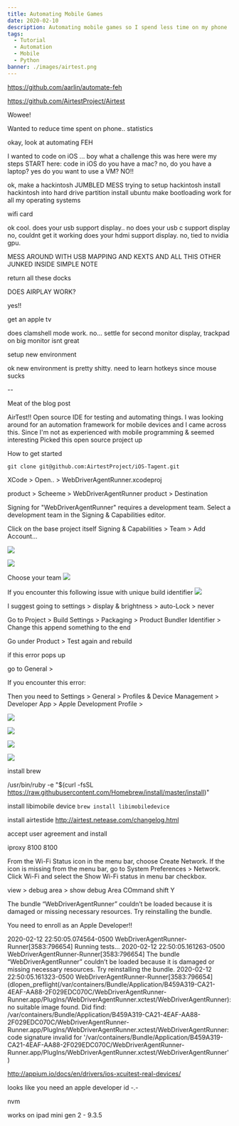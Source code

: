 ```yaml
---
title: Automating Mobile Games
date: 2020-02-10
description: Automating mobile games so I spend less time on my phone
tags:
  - Tutorial
  - Automation
  - Mobile
  - Python
banner: ./images/airtest.png
---
```


https://github.com/aarlin/automate-feh


https://github.com/AirtestProject/Airtest

Wowee!

Wanted to reduce time spent on phone..
statistics

okay, look at automating FEH


I wanted to code on iOS ... boy what a challenge this was
here were my steps
START here:
code in iOS
do you have a mac?
no,
do you have a laptop?
yes
do you want to use a VM? NO!!

ok, make a hackintosh JUMBLED MESS trying to setup hackintosh
install hackintosh into hard drive partition
install ubuntu
make bootloading work for all my operating systems

wifi card

ok cool. does your usb support display.. no
does your usb c support display no, couldnt get it working
does your hdmi support display. no, tied to nvidia gpu.

MESS AROUND WITH USB MAPPING AND KEXTS AND ALL THIS OTHER JUNKED INSIDE SIMPLE NOTE

return all these docks

DOES AIRPLAY WORK?

yes!!

get an apple tv

does clamshell mode work. no...
settle for second monitor display, trackpad on big monitor isnt great

setup new environment 

ok new environment is pretty shitty. need to learn hotkeys since mouse sucks



--

Meat of the blog post

AirTest!! Open source IDE for testing and automating things. I was looking around for an automation framework for
mobile devices and I came across this. Since I'm not as experienced with mobile programming & seemed interesting
Picked this open source project up

How to get started

`git clone git@github.com:AirtestProject/iOS-Tagent.git`

XCode > Open.. > WebDriverAgentRunner.xcodeproj

product > Scheeme > WebDriverAgentRunner
product > Destination

Signing for "WebDriverAgentRunner" requires a development team. Select a development team in the Signing & Capabilities editor.

Click on the base project itself 
Signing & Capabilities > Team > Add Account...

![](./signing_certificates.png)

![](development_login.png)

Choose your team
![](./choose_team.png)

If you encounter this following issue with unique build identifier
![](./bundle_identifier.png)

I suggest going to settings > display & brightness > auto-Lock > never

Go to Project > Build Settings > Packaging > Product Bundler Identifier > Change this 
append something to the end

Go under Product > Test again and rebuild

if this error pops up

go to General > 

If you encounter this error: 

Then you need to Settings > General > Profiles & Device Management > Developer App > Apple Development Profile >

![](profile_device_management.png)

![](developer_app.png)

![](trust_developer.png)

![](trust_developer_prompt.png)

install brew

/usr/bin/ruby -e "$(curl -fsSL https://raw.githubusercontent.com/Homebrew/install/master/install)"

install libimobile device
`brew install libimobiledevice`

install airtestide 
http://airtest.netease.com/changelog.html

accept user agreement and install

iproxy 8100 8100

From the Wi-Fi Status icon in the menu bar, choose Create Network. 
If the icon is missing from the menu bar, go to System Preferences > Network. 
Click Wi-Fi and select the Show Wi-Fi status in menu bar checkbox.

view > debug area > show debug Area  COmmand shift Y

The bundle “WebDriverAgentRunner” couldn’t be loaded because it is damaged or missing necessary resources. Try reinstalling the bundle.

You need to enroll as an Apple Developer!!

2020-02-12 22:50:05.074564-0500 WebDriverAgentRunner-Runner[3583:796654] Running tests...
2020-02-12 22:50:05.161263-0500 WebDriverAgentRunner-Runner[3583:796654] The bundle “WebDriverAgentRunner” couldn’t be loaded because it is damaged or missing necessary resources. Try reinstalling the bundle.
2020-02-12 22:50:05.161323-0500 WebDriverAgentRunner-Runner[3583:796654] (dlopen_preflight(/var/containers/Bundle/Application/B459A319-CA21-4EAF-AA88-2F029EDC070C/WebDriverAgentRunner-Runner.app/PlugIns/WebDriverAgentRunner.xctest/WebDriverAgentRunner): no suitable image found.  Did find:
	/var/containers/Bundle/Application/B459A319-CA21-4EAF-AA88-2F029EDC070C/WebDriverAgentRunner-Runner.app/PlugIns/WebDriverAgentRunner.xctest/WebDriverAgentRunner: code signature invalid for '/var/containers/Bundle/Application/B459A319-CA21-4EAF-AA88-2F029EDC070C/WebDriverAgentRunner-Runner.app/PlugIns/WebDriverAgentRunner.xctest/WebDriverAgentRunner'
)

http://appium.io/docs/en/drivers/ios-xcuitest-real-devices/

looks like you need an apple developer id -.-

nvm

works on ipad mini gen 2 - 9.3.5 